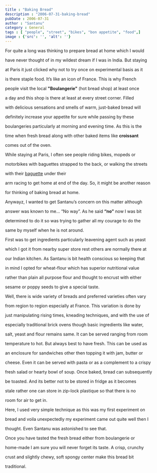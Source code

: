 ```yaml
---
title : "Baking Bread"
description : "2006-07-31-baking-bread"
pubDate : 2006-07-31
author : "Santanu"
category : General
tags : [ "people", "street", "bikes", "bon appetite", "food",]
image : {'src': '', 'alt': ''}
---
```



For quite a long was thinking to prepare bread at home which I would

have never thought of in my wildest dream if I was in India. But staying

at Paris it just clicked why not to try once on experimental basis as it

is there staple food. It’s like an icon of France. This is why French

people visit the local **"Boulangerie"** (hot bread shop) at least once

a day and this shop is there at least at every street corner. Filled

with delicious sensations and smells of warm, just-baked bread will

definitely increase your appetite for sure while passing by these

boulangeries particularly at morning and evening time. As this is the

time when fresh bread along with other baked items like **croissant**

comes out of the oven.



While staying at Paris, I often see people riding bikes, mopeds or

motorbikes with baguettes strapped to the back, or walking the streets

with their [baguette](http://en.wikipedia.org/wiki/baguette) under their

arm racing to get home at end of the day. So, it might be another reason

for thinking of baking bread at home.



Anywayz, I wanted to get Santanu’s concern on this matter although

answer was known to me… “No way”. As he said **“no”** now I was bit

determined to do it so was trying to gather all my courage to do the

same by myself when he is not around.



First was to get ingredients particularly leavening agent such as yeast

which I got it from nearby super store rest others are normally there at

our Indian kitchen. As Santanu is bit health conscious so keeping that

in mind I opted for wheat-flour which has superior nutritional value

rather than plain all purpose flour and thought to encrust with either

sesame or poppy seeds to give a special taste.



  







Well, there is wide variety of breads and preferred varieties often vary

from region to region especially at France. This variation is done by

just manipulating rising times, kneading techniques, and with the use of

especially traditional brick ovens though basic ingredients like water,

salt, yeast and flour remains same. It can be served ranging from room

temperature to hot. But always best to have fresh. This can be used as

an enclosure for sandwiches other then topping it with jam, butter or

cheese. Even it can be served with pasta or as a complement to a crispy

fresh salad or hearty bowl of soup. Once baked, bread can subsequently

be toasted. And its better not to be stored in fridge as it becomes

stale rather one can store in zip-lock plastique so that there is no

room for air to get in.



Here, I used very simple technique as this was my first experiment on

bread and voila unexpectedly my experiment came out quite well then I

thought. Even Santanu was astonished to see that.



Once you have tasted the fresh bread either from boulangerie or

home-made I am sure you will never forget its taste. A crisp, crunchy

crust and slightly chewy, soft spongy center make this bread bit

traditional.
